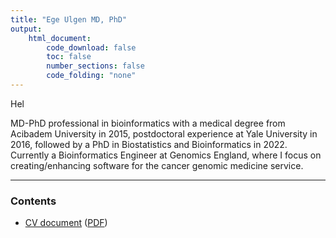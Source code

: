 ```yaml
---
title: "Ege Ulgen MD, PhD"
output:
    html_document:
        code_download: false
        toc: false
        number_sections: false
        code_folding: "none"
---
```


Hel

MD-PhD professional in bioinformatics with a medical degree from Acibadem University in 2015, postdoctoral experience at Yale University in 2016, followed by a PhD in Biostatistics and Bioinformatics in 2022. Currently a Bioinformatics Engineer at Genomics England, where I focus on creating/enhancing software for the cancer genomic medicine service.

***

### Contents

<!-- Placeholder of Table of Contents on the homepage, with links to the actual page and PDF version -->

- [CV document](./CV_doc/egeulgen_CV.html) ([PDF](.CV_doc/egeulgen_CV.pdf))
